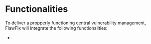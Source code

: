 # Functionalities

To deliver a propperly functioning central vulnerability management, FlawFix will integrate the following functionalities:

* 